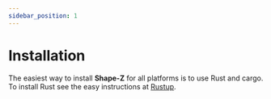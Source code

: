 ```yaml
---
sidebar_position: 1
---
```


# Installation

The easiest way to install **Shape-Z** for all platforms is to use Rust and cargo. To install Rust see the easy instructions at [Rustup](https://rustup.rs).